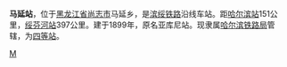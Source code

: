 {{Infobox China railway station 
|车站名称 = 马延站
|车站名称拼音 = Mayan
|车站位置 = [[黑龙江省|黑龙江省]][[尚志市|尚志市]]马延乡
|线路 = [[滨绥铁路|滨绥铁路]]
|车站等级 = [[四等站|四等站]]
}}

'''马延站'''，位于[[黑龙江省|黑龙江省]][[尚志市|尚志市]]马延乡，是[[滨绥铁路|滨绥铁路]]沿线车站。距[[哈尔滨站|哈尔滨站]]151公里，[[绥芬河站|绥芬河站]]397公里。建于1899年，原名亚库尼站。现隶属[[哈尔滨铁路局|哈尔滨铁路局]]管辖，为[[四等站|四等站]]。

{{China-rail-stub}}
{{滨绥铁路}}

[[Category:哈尔滨市铁路车站|M]]